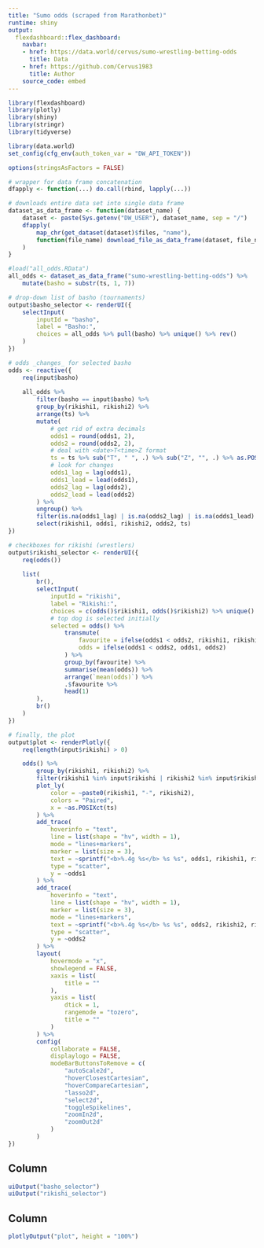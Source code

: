 ```yaml
---
title: "Sumo odds (scraped from Marathonbet)"
runtime: shiny
output:
  flexdashboard::flex_dashboard:
    navbar:
    - href: https://data.world/cervus/sumo-wrestling-betting-odds
      title: Data
    - href: https://github.com/Cervus1983
      title: Author
    source_code: embed
---
```



```r
library(flexdashboard)
library(plotly)
library(shiny)
library(stringr)
library(tidyverse)
```


```r
library(data.world)
set_config(cfg_env(auth_token_var = "DW_API_TOKEN"))

options(stringsAsFactors = FALSE)

# wrapper for data frame concatenation
dfapply <- function(...) do.call(rbind, lapply(...))

# downloads entire data set into single data frame
dataset_as_data_frame <- function(dataset_name) {
	dataset <- paste(Sys.getenv("DW_USER"), dataset_name, sep = "/")
	dfapply(
		map_chr(get_dataset(dataset)$files, "name"),
		function(file_name) download_file_as_data_frame(dataset, file_name)
	)
}

#load("all_odds.RData")
all_odds <- dataset_as_data_frame("sumo-wrestling-betting-odds") %>% 
	mutate(basho = substr(ts, 1, 7))
```


```r
# drop-down list of basho (tournaments)
output$basho_selector <- renderUI({
	selectInput(
		inputId = "basho",
		label = "Basho:",
		choices = all_odds %>% pull(basho) %>% unique() %>% rev()
	)
})
```


```r
# odds _changes_ for selected basho
odds <- reactive({
	req(input$basho)
	
	all_odds %>% 
		filter(basho == input$basho) %>% 
		group_by(rikishi1, rikishi2) %>% 
		arrange(ts) %>% 
		mutate(
			# get rid of extra decimals
			odds1 = round(odds1, 2),
			odds2 = round(odds2, 2),
			# deal with <date>T<time>Z format
			ts = ts %>% sub("T", " ", .) %>% sub("Z", "", .) %>% as.POSIXct(),
			# look for changes
			odds1_lag = lag(odds1),
			odds1_lead = lead(odds1),
			odds2_lag = lag(odds2),
			odds2_lead = lead(odds2)
		) %>% 
		ungroup() %>% 
		filter(is.na(odds1_lag) | is.na(odds2_lag) | is.na(odds1_lead) | is.na(odds2_lead) | odds1 != odds1_lag | odds2 != odds2_lag) %>% 
		select(rikishi1, odds1, rikishi2, odds2, ts)
})
```


```r
# checkboxes for rikishi (wrestlers)
output$rikishi_selector <- renderUI({
	req(odds())
	
	list(
		br(),
		selectInput(
			inputId = "rikishi",
			label = "Rikishi:",
			choices = c(odds()$rikishi1, odds()$rikishi2) %>% unique() %>% sort(),
			# top dog is selected initially
			selected = odds() %>% 
				transmute(
					favourite = ifelse(odds1 < odds2, rikishi1, rikishi2),
					odds = ifelse(odds1 < odds2, odds1, odds2)
				) %>% 
				group_by(favourite) %>% 
				summarise(mean(odds)) %>% 
				arrange(`mean(odds)`) %>% 
				.$favourite %>% 
				head(1)
		),
		br()
	)
})
```


```r
# finally, the plot
output$plot <- renderPlotly({
	req(length(input$rikishi) > 0)

	odds() %>% 
		group_by(rikishi1, rikishi2) %>% 
		filter(rikishi1 %in% input$rikishi | rikishi2 %in% input$rikishi) %>% 
		plot_ly(
			color = ~paste0(rikishi1, "-", rikishi2),
			colors = "Paired",
			x = ~as.POSIXct(ts)
		) %>% 
		add_trace(
			hoverinfo = "text",
			line = list(shape = "hv", width = 1),
			mode = "lines+markers",
			marker = list(size = 3),
			text = ~sprintf("<b>%.4g %s</b> %s %s", odds1, rikishi1, rikishi2, format(ts, "%Y-%m-%d %H:%M")),
			type = "scatter",
			y = ~odds1
		) %>% 
		add_trace(
			hoverinfo = "text",
			line = list(shape = "hv", width = 1),
			marker = list(size = 3),
			mode = "lines+markers",
			text = ~sprintf("<b>%.4g %s</b> %s %s", odds2, rikishi2, rikishi1, format(ts, "%Y-%m-%d %H:%M")),
			type = "scatter",
			y = ~odds2
		) %>% 
		layout(
			hovermode = "x",
			showlegend = FALSE,
			xaxis = list(
				title = ""
			),
			yaxis = list(
				dtick = 1,
				rangemode = "tozero",
				title = ""
			)
		) %>% 
		config(
			collaborate = FALSE,
			displaylogo = FALSE,
			modeBarButtonsToRemove = c(
				"autoScale2d",
				"hoverClosestCartesian",
				"hoverCompareCartesian",
				"lasso2d",
				"select2d",
				"toggleSpikelines",
				"zoomIn2d",
				"zoomOut2d"
			)
		)
})
```


Column {.sidebar}
-----------------------------------------------------------------------

```r
uiOutput("basho_selector")
uiOutput("rikishi_selector")
```


Column
-----------------------------------------------------------------------

```r
plotlyOutput("plot", height = "100%")
```
